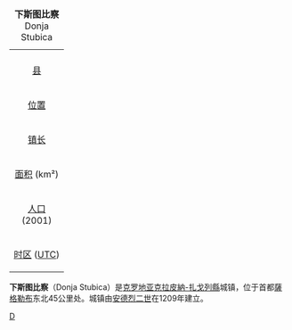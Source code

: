 {| align=right border=1 cellspacing=0 cellpadding=4 class=toccolours width=250 style="margin: 0 0 1em 1em; border-collapse: collapse; border: 1px #aaa solid"
|+ <br>'''下斯图比察'''<br />Donja Stubica
|-
|colspan=2 align=center|{{location map|Croatia|label=Donja Stubica|lat=45.98|long=15.97}}
|-
|bgcolor=#E8E7DB| [[县|县]] || [[克拉皮納-扎戈列縣|克拉皮納-扎戈列縣]]
|-
|bgcolor=#E8E7DB| [[地理坐标|位置]] || {{coord|46.98|N|15.97|E|}}
|-
|bgcolor=#E8E7DB| [[镇长|镇长]]|| Juraj Srebačić (无党派)
|-
|bgcolor=#E8E7DB| [[面积|面积]] (km²) || 44.8 km²
|-
|bgcolor=#E8E7DB| [[人口|人口]]<br>(2001)|| 5,930 (自治市)
|-
|bgcolor=#E8E7DB| [[时区|时区]] ([[UTC|UTC]]) || [[UTC|UTC]]+1 [[中欧时间|中欧时间]]
|}

'''下斯图比察'''（Donja Stubica）是[[克罗地亚|克罗地亚]][[克拉皮納-扎戈列縣|克拉皮納-扎戈列縣]]城镇，位于首都[[薩格勒布|薩格勒布]]东北45公里处。城镇由[[安德烈二世|安德烈二世]]在1209年建立。

[[Category:克罗地亚城市|D]]
